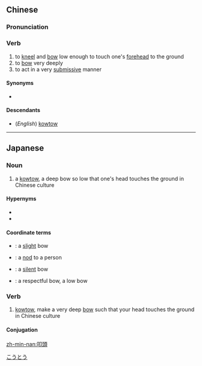 {{also|叩头}}
==Chinese==
{{zh-forms|s=叩头}}

===Pronunciation===
{{zh-pron
|m=kòutóu
|c=kau3 tau4
|h=pfs=khieu-thèu
|mn=khàu-thâu
|cat=v
}}

===Verb===
{{zh-verb}}

# to [[kneel]] and [[bow]] low enough to touch one's [[forehead]] to the ground
# to [[bow]] very deeply
# to act in a very [[submissive]] manner

====Synonyms====
* {{zh-l|磕頭}}

====Descendants====
* (''English'') [[kowtow]]

----

==Japanese==
{{ja-kanjitab|こう|とう|yomi=o}}

===Noun===
{{ja-noun|こうとう}}

# a [[kowtow]], a deep bow so low that one's head touches the ground in Chinese culture

====Hypernyms====
* {{ja-r|礼|れい}}
* {{ja-r|お辞儀|おじぎ}}

====Coordinate terms====
* {{ja-r|会釈|えしゃく}}: a [[slight]] bow
* {{ja-r|目礼|もくれい}}: a [[nod]] to a person
* {{ja-r|黙礼|もくれい}}: a [[silent]] bow
* {{ja-r|最敬礼|さいけいれい}}: a respectful bow, a low bow

===Verb===
{{ja-verb-suru|こうとう}}
# [[kowtow]], make a very deep [[bow]] such that your head touches the ground in Chinese culture

====Conjugation====
{{ja-suru|こうとう}}

[[Category:ja:Body language|こうとう]]

[[zh-min-nan:叩頭]]